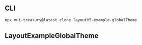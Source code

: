 
<Meta title="Layout v5/Example/GlobalTheme" />

## CLI

```sh
npx mui-treasury@latest clone layoutV5-example-globalTheme
```

## LayoutExampleGlobalTheme

<Source code={raw} language="tsx" />

